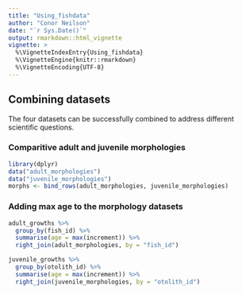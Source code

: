 ```yaml
---
title: "Using_fishdata"
author: "Conor Neilson"
date: "`r Sys.Date()`"
output: rmarkdown::html_vignette
vignette: >
  %\VignetteIndexEntry{Using_fishdata}
  %\VignetteEngine{knitr::rmarkdown}
  %\VignetteEncoding{UTF-8}
---
```


## Combining datasets

The four datasets can be successfully combined to address different scientific questions. 

### Comparitive adult and juvenile morphologies

```r
library(dplyr)
data("adult_morphologies")
data("juvenile_morphologies")
morphs <- bind_rows(adult_morphologies, juvenile_morphologies)
```


### Adding max age to the morphology datasets

```r
adult_growths %>% 
  group_by(fish_id) %>% 
  summarise(age = max(increment)) %>% 
  right_join(adult_morphologies, by = "fish_id")
```


```r
juvenile_growths %>% 
  group_by(otolith_id) %>% 
  summarise(age = max(increment)) %>% 
  right_join(juvenile_morphologies, by = "otolith_id")
```

